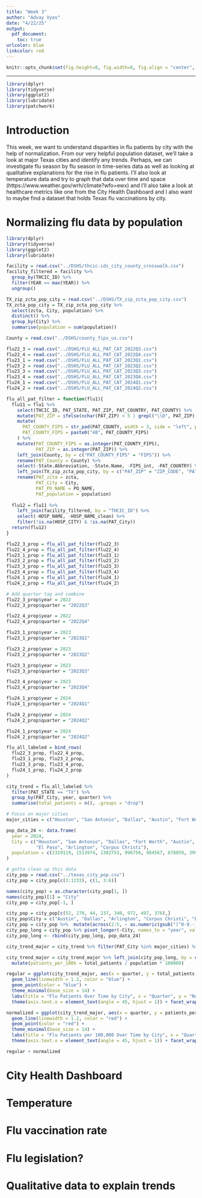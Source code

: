 ```yaml
---
title: "Week 3"
author: "Advay Vyas"
date: "4/22/25"
output:
  pdf_document:
    toc: true
urlcolor: blue
linkcolor: red
---
```


```r
knitr::opts_chunk$set(fig.height=8, fig.width=8, fig.align = "center", warning=FALSE, echo=FALSE, tidy=TRUE, tidy.opts=list(width.cutoff=60))
```

------------------------------------------------------------------------

```r
library(dplyr)
library(tidyverse)
library(ggplot2)
library(lubridate)
library(patchwork)
```

# Introduction
This week, we want to understand disparities in flu patients by city with the help of normalization. From our very helpful population dataset, we'll take a look at major Texas cities and identify any trends. Perhaps, we can investigate flu season by flu season in time-series data as well as looking at qualitative explanations for the rise in flu patients. I'll also look at temperature data and try to graph that data over time and space (https://www.weather.gov/wrh/climate?wfo=ewx) and I'll also take a look at healthcare metrics like one from the City Health Dashboard and I also want to maybe find a dataset that holds Texas flu vaccinations by city.

\newpage

# Normalizing flu data by population

```r
library(dplyr)
library(tidyverse)
library(ggplot2)
library(lubridate)
```

```r
facility = read.csv("../DSHS/thcic-ids_city_county_crosswalk.csv")
facility_filtered = facility %>%
  group_by(THCIC_ID) %>%
  filter(YEAR == max(YEAR)) %>%
  ungroup()

TX_zip_zcta_pop_city = read.csv("../DSHS/TX_zip_zcta_pop_city.csv")
TX_zcta_pop_city = TX_zip_zcta_pop_city %>%
  select(zcta, City, population) %>%
  distinct() %>%
  group_by(City) %>%
  summarise(population = sum(population))

County = read.csv("../DSHS/county_fips_us.csv")
```

```r
flu22_3 = read.csv("../DSHS/FLU_ALL_PAT_CAT_2022Q3.csv")
flu22_4 = read.csv("../DSHS/FLU_ALL_PAT_CAT_2022Q4.csv")
flu23_1 = read.csv("../DSHS/FLU_ALL_PAT_CAT_2023Q1.csv")
flu23_2 = read.csv("../DSHS/FLU_ALL_PAT_CAT_2023Q2.csv")
flu23_3 = read.csv("../DSHS/FLU_ALL_PAT_CAT_2023Q3.csv")
flu23_4 = read.csv("../DSHS/FLU_ALL_PAT_CAT_2023Q4.csv")
flu24_1 = read.csv("../DSHS/FLU_ALL_PAT_CAT_2024Q1.csv")
flu24_2 = read.csv("../DSHS/FLU_ALL_PAT_CAT_2024Q2.csv")
```

```r
flu_all_pat_filter = function(flu1){
  flu11 = flu1 %>%
    select(THCIC_ID, PAT_STATE, PAT_ZIP, PAT_COUNTRY, PAT_COUNTY) %>%
    mutate(PAT_ZIP = ifelse(nchar(PAT_ZIP) < 5 | grepl("\\D", PAT_ZIP), NA, PAT_ZIP)) %>%
    mutate(
      PAT_COUNTY_FIPS = str_pad(PAT_COUNTY, width = 3, side = "left", pad = "0"),
      PAT_COUNTY_FIPS = paste0("48", PAT_COUNTY_FIPS)
    ) %>%
    mutate(PAT_COUNTY_FIPS = as.integer(PAT_COUNTY_FIPS),
           PAT_ZIP = as.integer(PAT_ZIP)) %>%
    left_join(County, by = c("PAT_COUNTY_FIPS" = "FIPS")) %>%
    rename(PAT_County = County) %>%
    select(-State.Abbreviation, -State.Name, -FIPS_int, -PAT_COUNTRY) %>%
    left_join(TX_zip_zcta_pop_city, by = c("PAT_ZIP" = "ZIP_CODE", "PAT_STATE" = "STATE")) %>%
    rename(PAT_zcta = zcta, 
           PAT_City = City, 
           PAT_PO_NAME = PO_NAME,
           PAT_population = population) 
  
  flu12 = flu11 %>%
    left_join(facility_filtered, by = "THCIC_ID") %>%
    select(-HOSP_NAME, -HOSP_NAME_clean) %>%
    filter(!is.na(HOSP_CITY) & !is.na(PAT_City)) 
  return(flu12)
}
```

```r
flu22_3_prop = flu_all_pat_filter(flu22_3)
flu22_4_prop = flu_all_pat_filter(flu22_4)
flu23_1_prop = flu_all_pat_filter(flu23_1)
flu23_2_prop = flu_all_pat_filter(flu23_2)
flu23_3_prop = flu_all_pat_filter(flu23_3)
flu23_4_prop = flu_all_pat_filter(flu23_4)
flu24_1_prop = flu_all_pat_filter(flu24_1)
flu24_2_prop = flu_all_pat_filter(flu24_2)

# Add quarter tag and combine
flu22_3_prop$year = 2022
flu22_3_prop$quarter = "2022Q3"

flu22_4_prop$year = 2022
flu22_4_prop$quarter = "2022Q4"

flu23_1_prop$year = 2023
flu23_1_prop$quarter = "2023Q1"

flu23_2_prop$year = 2023
flu23_2_prop$quarter = "2023Q2"

flu23_3_prop$year = 2023
flu23_3_prop$quarter = "2023Q3"

flu23_4_prop$year = 2023
flu23_4_prop$quarter = "2023Q4"

flu24_1_prop$year = 2024
flu24_1_prop$quarter = "2024Q1"

flu24_2_prop$year = 2024
flu24_2_prop$quarter = "2024Q2"

flu24_1_prop$year = 2024
flu24_2_prop$quarter = "2024Q2"

flu_all_labeled = bind_rows(
  flu22_3_prop, flu22_4_prop,
  flu23_1_prop, flu23_2_prop,
  flu23_3_prop, flu23_4_prop,
  flu24_1_prop, flu24_2_prop
)
```

```r
city_trend = flu_all_labeled %>%
  filter(PAT_STATE == "TX") %>%
  group_by(PAT_City, year, quarter) %>%
  summarise(total_patients = n(), .groups = "drop")

# Focus on major cities
major_cities = c("Houston", "San Antonio", "Dallas", "Austin", "Fort Worth", "El Paso", "Arlington", "Corpus Christi")
```

```r
pop_data_24 <- data.frame(
  year = 2024,
  City = c("Houston", "San Antonio", "Dallas", "Fort Worth", "Austin", 
           "El Paso", "Arlington", "Corpus Christi"),
  population = c(2319119, 1513974, 1302753, 996756, 984567, 678859, 399825, 316105)
)

# gotta clean up this data
city_pop = read.csv("../texas_city_pop.csv")
city_pop = city_pop[c(3:1233), c(1, 3:6)]

names(city_pop) = as.character(city_pop[1, ])
names(city_pop)[1] = "City"
city_pop = city_pop[-1, ]

city_pop = city_pop[c(52, 270, 44, 237, 340, 972, 497, 376),]
city_pop$City = c("Austin", "Dallas", "Arlington", "Corpus Christi", "El Paso", "San Antonio", "Houston", "Fort Worth")
city_pop = city_pop %>%  mutate(across(2:5, ~ as.numeric(gsub("[^0-9.-]", "", .)))) %>% arrange(desc(1))
city_pop_long = city_pop %>% pivot_longer(-City, names_to = "year", values_to = "population") %>% mutate(year = as.integer(year))
city_pop_long <- rbind(city_pop_long, pop_data_24)
```


```r
city_trend_major = city_trend %>% filter(PAT_City %in% major_cities) %>% mutate(PAT_City = factor(PAT_City, levels = major_cities))

city_trend_major = city_trend_major %>% left_join(city_pop_long, by = c("PAT_City" = "City", "year" = "year")) %>% 
  mutate(patients_per_100k = total_patients / population * 100000)
```

```r
regular = ggplot(city_trend_major, aes(x = quarter, y = total_patients, group = PAT_City)) +
  geom_line(linewidth = 1.2, color = "blue") +
  geom_point(color = "blue") +
  theme_minimal(base_size = 14) +
  labs(title = "Flu Patients Over Time by City", x = "Quarter", y = "Number of Patients", color = "City") +
  theme(axis.text.x = element_text(angle = 45, hjust = 1)) + facet_wrap(~PAT_City, nrow = 8)

normalized = ggplot(city_trend_major, aes(x = quarter, y = patients_per_100k, group = PAT_City)) +
  geom_line(linewidth = 1.2, color = "red") +
  geom_point(color = "red") +
  theme_minimal(base_size = 14) +
  labs(title = "Flu Patients per 100,000 Over Time by City", x = "Quarter", y = "Number of Patients per 100,000", color = "City") +
  theme(axis.text.x = element_text(angle = 45, hjust = 1)) + facet_wrap(~PAT_City, nrow = 8)

regular + normalized

```
# City Health Dashboard
# Temperature
# Flu vaccination rate
# Flu legislation?
# Qualitative data to explain trends
